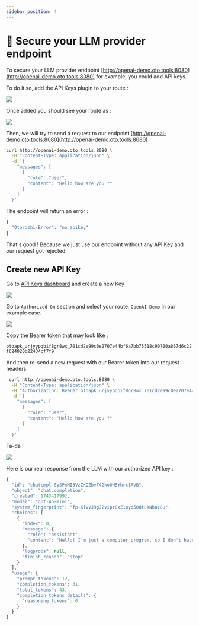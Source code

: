 ```yaml
---
sidebar_position: 4
---
```



# 🔐 Secure your LLM provider endpoint

To secure your LLM provider endpoint [http://openai-demo.oto.tools:8080](http://openai-demo.oto.tools:8080) for example, you could add API keys.

To do it so, add the API Keys plugin to your route :

![](/img/apikeys-plugin.png)

Once added you should see your route as : 

![](/img/apikeys-plugin-added.png)

Then, we will try to send a request to our endpoint [http://openai-demo.oto.tools:8080](http://openai-demo.oto.tools:8080)

```sh
curl http://openai-demo.oto.tools:8080 \
  -H "Content-Type: application/json" \
  -d '{
    "messages": [
      {
        "role": "user",
        "content": "Hello how are you ?"
      }
    ]
  }'
```

The endpoint will return an error : 

```js
{
  "Otoroshi-Error": "no apikey"
}
```
That's good ! Because we just use our endpoint without any API Key and our request got rejected.

## Create new API Key

Go to [API Keys dashboard](http://otoroshi.oto.tools:8099/bo/dashboard/apikeys) and create a new Key

![](/img/apikeys-create.png)

Go to `Authorized On` section and select your route. `OpenAI Demo` in our example case.

![](/img/apikeys-create-authorized-on.png)

Copy the Bearer token that may look like :

`otoapk_urjyypqbif8gr8wx_701cd2e99c0e2707e44bf6a7bb75518c90700a867d6c22f624020b22434cf7f9`

And then re-send a new request with our Bearer token into our request headers.

```sh
 curl http://openai-demo.oto.tools:8080 \
  -H "Content-Type: application/json" \
  -H "Authorization: Bearer otoapk_urjyypqbif8gr8wx_701cd2e99c0e2707e44bf6a7bb75518c90700a867d6c22f624020b22434cf7f9" \
  -d '{
    "messages": [
      {
        "role": "user",
        "content": "Hello how are you ?"
      }
    ]
  }'
```

Ta-da ! 

![](/img/apikeys-secure-good-response.png)

Here is our real response from the LLM with our authorized API key :

```js
{
  "id": "chatcmpl-SySPnMI3VzZKQZbvT42ko0H5YhrcIAVB",
  "object": "chat.completion",
  "created": 1743417992,
  "model": "gpt-4o-mini",
  "system_fingerprint": "fp-XfvVJ9gJ2viprCxZ1pyq508tukNbuz8u",
  "choices": [
    {
      "index": 0,
      "message": {
        "role": "assistant",
        "content": "Hello! I'm just a computer program, so I don't have feelings, but I'm here and ready to help you. How can I assist you today?"
      },
      "logprobs": null,
      "finish_reason": "stop"
    }
  ],
  "usage": {
    "prompt_tokens": 12,
    "completion_tokens": 31,
    "total_tokens": 43,
    "completion_tokens_details": {
      "reasoning_tokens": 0
    }
  }
}
```